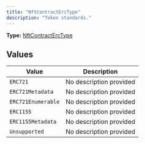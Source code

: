 ```yaml
---
title: "NftContractErcType"
description: "Token standards."
---
```


**Type:** [NftContractErcType](/api-reference/types/nftcontracterctype)

## Values

| Value | Description |
|-------|-------------|
| `ERC721` | No description provided |
| `ERC721Metadata` | No description provided |
| `ERC721Enumerable` | No description provided |
| `ERC1155` | No description provided |
| `ERC1155Metadata` | No description provided |
| `Unsupported` | No description provided |

